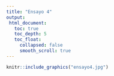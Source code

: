 ```yaml
---
title: "Ensayo 4"
output:
 html_document:
   toc: true
   toc_depth: 5
   toc_float:
     collapsed: false
     smooth_scroll: true
---
```


```r
knitr::include_graphics("ensayo4.jpg")
```

